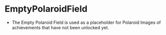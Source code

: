 
<Meta title="Achievements/Polaroid/EmptyPolaroidField" component={EmptyPolaroidField} />

# EmptyPolaroidField

-   The Empty Polaroid Field is used as a placeholder for Polaroid Images of achievements that have not been unlocked yet.

<Story name="Empty Polaroid Image">
    <EmptyPolaroidField />
</Story>
